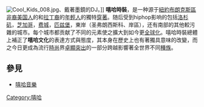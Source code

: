 [[File:Cool_Kids_008.jpg|thumb]]、戴著墨鏡的DJ。]]
'''嘻哈時裝'''，是一种源于[[紐約布|紐約布]][[朗克斯區|朗克斯區]][[非裔美国人|非裔美国人]]的和[[拉丁裔|拉丁裔]]的[[年輕人|年輕人]]的獨特[[穿著|穿著]]。随后受到hiphop影响的包括[[洛杉矶|洛杉矶]]，[[芝加哥|芝加哥]]，[[费城|费城]]，[[匹兹堡|匹兹堡]]，東岸（圣弗朗西斯科、岸區），还有南部的其他較污雜的城市。每个城市都贡献了不同的元素使之擴大到如今更[[全球化|全球化]]。嘻哈時裝總體上補正了'''嘻哈文化'''的表達方式與態度，其本身在歷史上也有著獨具意味的改變，而之今日更成為流行[[時尚|時尚]]界[[卓顯突出|卓顯突出]]的一部分跨越影響著全世界不同[[種族|種族]]。

==參見==
* [[嘻哈音樂|嘻哈音樂]]

[[Category:嘻哈|Category:嘻哈]]